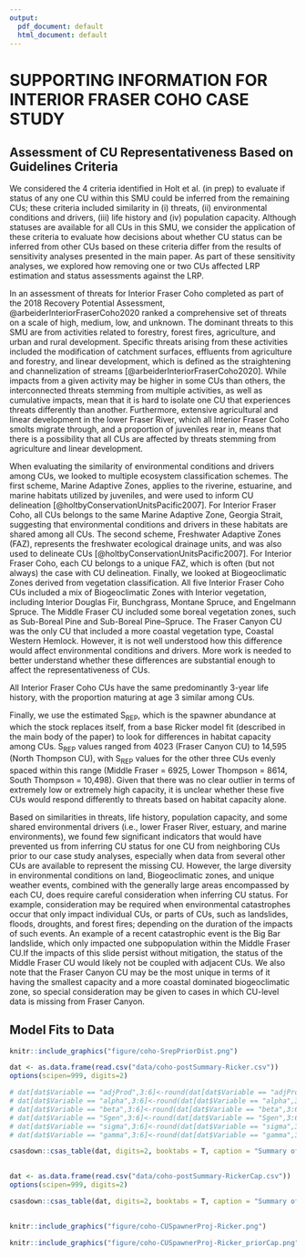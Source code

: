 ```yaml
---
output:
  pdf_document: default
  html_document: default
---
```

<!-- The following code should appear at the beginning of the first appendix.
After that, all subsequent sections will be turned into appendices. -->



# SUPPORTING INFORMATION FOR INTERIOR FRASER COHO CASE STUDY {#app:coho-appendix}


## Assessment of CU Representativeness Based on Guidelines Criteria

We considered the 4 criteria identified in Holt et al. (in prep) to evaluate if status of any one CU within this SMU could be inferred from the remaining CUs; these criteria included similarity in (i) threats, (ii) environmental conditions and drivers, (iii) life history and (iv) population capacity. Although statuses are available for all CUs in this SMU, we consider the application of these criteria to evaluate how decisions about whether CU status can be inferred from other CUs based on these criteria differ from the results of sensitivity analyses presented in the main paper. As part of these sensitivity analyses, we explored how removing one or two CUs affected LRP estimation and status assessments against the LRP.

In an assessment of threats for Interior Fraser Coho completed as part of the 2018 Recovery Potential Assessment, @arbeiderInteriorFraserCoho2020 ranked a comprehensive set of threats on a scale of high, medium, low, and unknown.  The dominant threats to this SMU are from activities related to forestry, forest fires, agriculture, and urban and rural development. Specific threats arising from these activities included the modification of catchment surfaces, effluents from agriculture and forestry, and linear development, which is defined as the straightening and channelization of streams [@arbeiderInteriorFraserCoho2020]. While impacts from a given activity may be higher in some CUs than others, the interconnected threats stemming from multiple activities, as well as cumulative impacts, mean that it is hard to isolate one CU that experiences threats differently than another. Furthermore,  extensive agricultural and linear development in the lower Fraser River, which all Interior Fraser Coho smolts migrate through, and a proportion of juveniles rear in, means that there is a possibility that all CUs are affected by threats stemming from agriculture and linear development.

When evaluating the similarity of environmental conditions and drivers among CUs, we looked to multiple ecosystem classification schemes.  The first scheme, Marine Adaptive Zones, applies to the riverine, estuarine, and marine habitats utilized by juveniles, and were used to inform CU delineation [@holtbyConservationUnitsPacific2007]. For Interior Fraser Coho, all CUs belongs to the same Marine Adaptive Zone, Georgia Strait, suggesting that environmental conditions and drivers in these habitats are shared among all CUs.  The second scheme, Freshwater Adaptive Zones (FAZ), represents the freshwater ecological drainage units, and was also used to delineate CUs [@holtbyConservationUnitsPacific2007]. For Interior Fraser Coho, each CU belongs to a unique FAZ, which is often (but not always) the case with CU delineation.  Finally, we looked at Biogeoclimatic Zones <!-- citation needed-->derived from vegetation classification. All five Interior Fraser Coho CUs included a mix of Biogeoclimatic Zones with Interior vegetation, including Interior Douglas Fir, Bunchgrass, Montane Spruce, and Engelmann Spruce.  The Middle Fraser CU included some boreal vegetation zones, such as Sub-Boreal Pine and Sub-Boreal Pine--Spruce.  The Fraser Canyon CU was the only CU that included a more coastal vegetation type, Coastal Western Hemlock. However, it is not well understood how this difference would affect environmental conditions and drivers.  More work is needed to better understand whether these differences are substantial enough to affect the representativeness of CUs.

All Interior Fraser Coho CUs have the same predominantly 3-year life history, with the proportion maturing at age 3 similar among CUs.   

Finally, we use the estimated S~REP~, which is the spawner abundance at which the stock replaces itself, from a base Ricker model fit (described in the main body of the paper) to look for differences in habitat capacity among CUs. S~REP~ values ranged from 4023 (Fraser Canyon CU) to 14,595 (North Thompson CU), with S~REP~ values for the other three CUs evenly spaced within this range (Middle Fraser  = 6925, Lower Thompson = 8614, South Thompson = 10,498).  Given that there was no clear outlier in terms of extremely low or extremely high capacity, it is unclear whether these five CUs would respond differently to threats based on habitat capacity alone.

Based on similarities in threats, life history, population capacity, and some shared environmental drivers (i.e., lower Fraser River, estuary, and marine environments), we found few significant indicators that would have prevented us from inferring CU status for one CU from neighboring CUs prior to our case study analyses, especially when data from several other CUs are available to represent the missing CU. However, the large diversity in environmental conditions on land, Biogeoclimatic zones, and unique weather events, combined with the generally large areas encompassed by each CU, does require careful consideration when inferring CU status. For example, consideration may be required when environmental catastrophes occur that only impact individual CUs, or parts of CUs, such as landslides, floods, droughts, and forest fires; depending on the duration of the impacts of such events. An example of a recent catastrophic event is the Big Bar landslide, which only impacted one subpopulation within the Middle Fraser CU.If the impacts of this slide persist without mitigation, the status of the Middle Fraser CU would likely not be coupled with adjacent CUs. We also note that the Fraser Canyon CU may be the most unique in terms of it having the smallest capacity and a more coastal dominated biogeoclimatic zone, so special consideration may be given to cases in which CU-level data is missing from Fraser Canyon.


<!--CH: I think we can omit the Fraser Canyon sentence; any special characteristics for that CU are not shown in the results. 

LW: I would be inclined to keep the Fraser Canyon note, seems relevant to this section, even if there isn't a direct implication on resutls. 

KH: Michael has agreed with Fraser Canyon being a bit of an outlier in his mind, so I have left it as it.  I also added some additional text suggested by Michael about environmental catastrophies. (As an aside, I can' believe I had neglected to think about big bar for the Middle Fraser CU ...Michael added some text on this)

-->

## Model Fits to Data


```r
knitr::include_graphics("figure/coho-SrepPriorDist.png")
```


\newpage


<!--To Do: To Do: improve table formatting so that differnt number of digits for different variables
CH: could do after submission to TWG, if required at all?
-->

```r

dat <- as.data.frame(read.csv("data/coho-postSummary-Ricker.csv"))
options(scipen=999, digits=2)

# dat[dat$Variable == "adjProd",3:6]<-round(dat[dat$Variable == "adjProd",3:6],digits=2)
# dat[dat$Variable == "alpha",3:6]<-round(dat[dat$Variable == "alpha",3:6],digits=2)
# dat[dat$Variable == "beta",3:6]<-round(dat[dat$Variable == "beta",3:6],digits=4)
# dat[dat$Variable == "Sgen",3:6]<-round(dat[dat$Variable == "Sgen",3:6],digits=2)
# dat[dat$Variable == "sigma",3:6]<-round(dat[dat$Variable == "sigma",3:6],digits=2)
# dat[dat$Variable == "gamma",3:6]<-round(dat[dat$Variable == "gamma",3:6],digits=2)

csasdown::csas_table(dat, digits=2, booktabs = T, caption = "Summary of posterior distribution mean and quantiles (5%, 50%, and 95%) for stock recruit model parameters and Sgen lower benchmark from the Ricker model fit.")
 
```

\newpage

```r

dat <- as.data.frame(read.csv("data/coho-postSummary-RickerCap.csv"))
options(scipen=999, digits=2)

csasdown::csas_table(dat, digits=2, booktabs = T, caption = "Summary of posterior distribution mean and quantiles (5%, 50%, and 95%) for stock recruit model parameters and Sgen lower benchmark from the Ricker\\_prioCap model fit.")
 
```



```r
knitr::include_graphics("figure/coho-CUSpawnerProj-Ricker.png")
```



```r
knitr::include_graphics("figure/coho-CUSpawnerProj-Ricker_priorCap.png")
```
